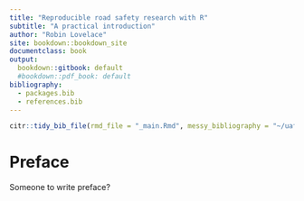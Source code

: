 ```yaml
---
title: "Reproducible road safety research with R"
subtitle: "A practical introduction"
author: "Robin Lovelace"
site: bookdown::bookdown_site
documentclass: book
output:
  bookdown::gitbook: default
  #bookdown::pdf_book: default
bibliography:
  - packages.bib
  - references.bib
---
```


```r
citr::tidy_bib_file(rmd_file = "_main.Rmd", messy_bibliography = "~/uaf/allrefs.bib", file = "references.bib")
```


# Preface {-}

Someone to write preface?

<!-- If you need PDF output, uncomment bookdown::pdf_book above in YAML. You will need a LaTeX installation, e.g., https://yihui.name/tinytex/ -->

